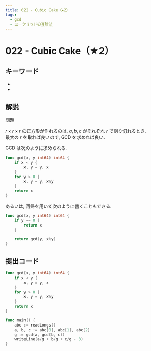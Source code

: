 ```yaml
---
title: 022 - Cubic Cake（★2）
tags:
  - gcd
  - ユークリッドの互除法
---
```


# 022 - Cubic Cake（★2）

## キーワード


- <Tag tag="gcd" />
- <Tag tag="ユークリッドの互除法" />

## 解説

[問題](https://atcoder.jp/contests/typical90/tasks/typical90_v)

$r \times r \times r$ の正方形が作れるのは, $a, b, c$ がそれぞれ $r$ で割り切れるとき.  
最大の $r$ を取れば良いので, GCD を求めれば良い.

GCD は次のように求められる.

```go
func gcd(x, y int64) int64 {
	if x < y {
		x, y = y, x
	}
	for y > 0 {
		x, y = y, x%y
	}
	return x
}

```

あるいは, 再帰を用いて次のように書くこともできる.

```go
func gcd(x, y int64) int64 {
	if y == 0 {
		return x
	}

	return gcd(y, x%y)
}
```

## 提出コード

```go
func gcd(x, y int64) int64 {
	if x < y {
		x, y = y, x
	}
	for y > 0 {
		x, y = y, x%y
	}
	return x
}

func main() {
	abc := readLongs()
	a, b, c := abc[0], abc[1], abc[2]
	g := gcd(a, gcd(b, c))
	writeLine(a/g + b/g + c/g - 3)
}
```
